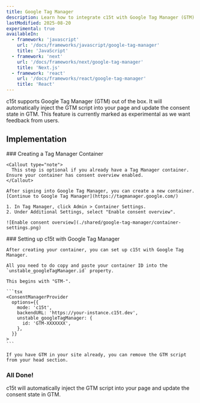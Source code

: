 ```yaml
---
title: Google Tag Manager
description: Learn how to integrate c15t with Google Tag Manager (GTM).
lastModified: 2025-08-20
experimental: true
availableIn:
  - framework: 'javascript'
    url: '/docs/frameworks/javascript/google-tag-manager'
    title: 'JavaScript'
  - framework: 'next'
    url: '/docs/frameworks/next/google-tag-manager'
    title: 'Next.js'
  - framework: 'react'
    url: '/docs/frameworks/react/google-tag-manager'
    title: 'React'
---
```


c15t supports Google Tag Manager (GTM) out of the box. It will automatically inject the GTM script into your page and update the consent state in GTM. This feature is currently marked as experimental as we want feedback from users.

## Implementation
<Steps>
  <Step>
    ### Creating a Tag Manager Container

    <Callout type="note">
      This step is optional if you already have a Tag Manager container. Ensure your container has consent overview enabled.
    </Callout>

    After signing into Google Tag Manager, you can create a new container.
    [Continue to Google Tag Manager](https://tagmanager.google.com/)

    1. In Tag Manager, click Admin > Container Settings.
    2. Under Additional Settings, select "Enable consent overview".

    ![Enable consent overview](./shared/google-tag-manager/container-settings.png)
  </Step>

  <Step>
    ### Setting up c15t with Google Tag Manager

    After creating your container, you can set up c15t with Google Tag Manager.

    All you need to do copy and paste your container ID into the `unstable_googleTagManager.id` property.

    This begins with "GTM-".

    ```tsx
    <ConsentManagerProvider
      options={{
        mode: 'c15t',
        backendURL: 'https://your-instance.c15t.dev',
        unstable_googleTagManager: {
          id: 'GTM-XXXXXXX',
        },
      }}
    >
    ```

    If you have GTM in your site already, you can remove the GTM script from your head section.
  </Step>
</Steps>

### All Done!

c15t will automatically inject the GTM script into your page and update the consent state in GTM.
